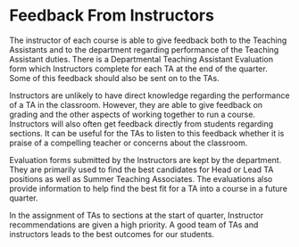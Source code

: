 # Feedback From Instructors

The instructor of each course is able to give feedback both to the Teaching Assistants and to the department regarding performance of the Teaching Assistant duties. There is a Departmental Teaching Assistant Evaluation form which Instructors complete for each TA at the end of the quarter. Some of this feedback should also be sent on to the TAs.

Instructors are unlikely to have direct knowledge regarding the performance of a TA in the classroom. However, they are able to give feedback on grading and the other aspects of working together to run a course. Instructors will also often get feedback directly from students regarding sections. It can be useful for the TAs to listen to this feedback whether it is praise of a compelling teacher or concerns about the classroom.

Evaluation forms submitted by the Instructors are kept by the department. They are primarily used to find the best candidates for Head or Lead TA positions as well as Summer Teaching Associates. The evaluations also provide information to help find the best fit for a TA into a course in a future quarter.

In the assignment of TAs to sections at the start of quarter, Instructor recommendations are given a high priority. A good team of TAs and instructors leads to the best outcomes for our students. 

